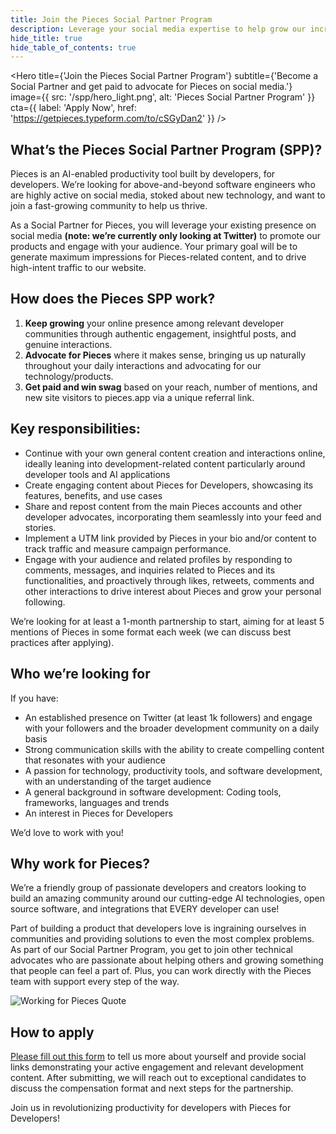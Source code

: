 ```yaml
---
title: Join the Pieces Social Partner Program
description: Leverage your social media expertise to help grow our incredible community of developers and get paid while doing it.
hide_title: true
hide_table_of_contents: true
---
```



<Hero
  title={'Join the Pieces Social Partner Program'}
  subtitle={'Become a Social Partner and get paid to advocate for Pieces on social media.'}
  image={{
    src: '/spp/hero_light.png',
    alt: 'Pieces Social Partner Program'
  }}
  cta={{
    label: 'Apply Now',
    href: 'https://getpieces.typeform.com/to/cSGyDan2'
  }}
/>


## What’s the Pieces Social Partner Program (SPP)?
Pieces is an AI-enabled productivity tool built by developers, for developers. We’re looking for above-and-beyond software engineers who are highly active on social media, stoked about new technology, and want to join a fast-growing community to help us thrive.

As a Social Partner for Pieces, you will leverage your existing presence on social media **(note: we’re currently only looking at Twitter)** to promote our products and engage with your audience. Your primary goal will be to generate maximum impressions for Pieces-related content, and to drive high-intent traffic to our website.

## How does the Pieces SPP work?
1. **Keep growing** your online presence among relevant developer communities through authentic engagement, insightful posts, and genuine interactions.
2. **Advocate for Pieces** where it makes sense, bringing us up naturally throughout your daily interactions and advocating for our technology/products.
3. **Get paid and win swag** based on your reach, number of mentions, and new site visitors to pieces.app via a unique referral link.


## Key responsibilities:
- Continue with your own general content creation and interactions online, ideally leaning into development-related content particularly around developer tools and AI applications
- Create engaging content about Pieces for Developers, showcasing its features, benefits, and use cases
- Share and repost content from the main Pieces accounts and other developer advocates, incorporating them seamlessly into your feed and stories.
- Implement a UTM link provided by Pieces in your bio and/or content to track traffic and measure campaign performance.
- Engage with your audience and related profiles by responding to comments, messages, and inquiries related to Pieces and its functionalities, and proactively through likes, retweets, comments and other interactions to drive interest about Pieces and grow your personal following.

We’re looking for at least a 1-month partnership to start, aiming for at least 5 mentions of Pieces in some format each week (we can discuss best practices after applying).

## Who we’re looking for

If you have:
- An established presence on Twitter (at least 1k followers) and engage with your followers and the broader development community on a daily basis
- Strong communication skills with the ability to create compelling content that resonates with your audience
- A passion for technology, productivity tools, and software development, with an understanding of the target audience
- A general background in software development: Coding tools, frameworks, languages and trends
- An interest in Pieces for Developers

We’d love to work with you!

## Why work for Pieces?
We’re a friendly group of passionate developers and creators looking to build an amazing community around our cutting-edge AI technologies, open source software, and integrations that EVERY developer can use!

Part of building a product that developers love is ingraining ourselves in communities and providing solutions to even the most complex problems. As part of our Social Partner Program, you get to join other technical advocates who are passionate about helping others and growing something that people can feel a part of. Plus, you can work directly with the Pieces team with support every step of the way.

![Working for Pieces Quote](/spp/quote.png)

## How to apply
[Please fill out this form](https://getpieces.typeform.com/to/cSGyDan2) to tell us more about yourself and provide social links demonstrating your active engagement and relevant development content. After submitting, we will reach out to exceptional candidates to discuss the compensation format and next steps for the partnership.

Join us in revolutionizing productivity for developers with Pieces for Developers!


